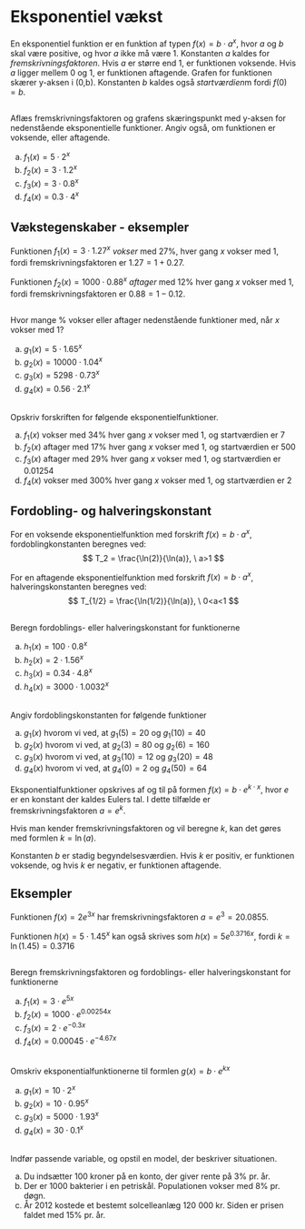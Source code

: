# Eksponentiel vækst
En eksponentiel funktion er en funktion af typen $f(x)=b \cdot a^x$, hvor $a$ og $b$ skal være positive, og hvor $a$ ikke må være 1.
Konstanten $a$ kaldes for *fremskrivningsfaktoren*. 
Hvis $a$ er større end 1, er funktionen voksende.
Hvis $a$ ligger mellem 0 og 1, er funktionen aftagende.
Grafen for funktionen skærer y-aksen i (0,b). 
Konstanten $b$ kaldes også *startværdien*m fordi $f(0)=b$.

##
Aflæs fremskrivningsfaktoren og grafens skæringspunkt med y-aksen for nedenstående eksponentielle funktioner. Angiv også, om funktionen er voksende, eller aftagende.

a. $f_1(x)= 5 \cdot 2^x$
b. $f_2(x)= 3 \cdot 1.2^x$
c. $f_3(x)= 3 \cdot 0.8^x$
d. $f_4(x)= 0.3 \cdot 4^x$

## Vækstegenskaber - eksempler
Funktionen $f_1(x)=3 \cdot 1.27^x$ *vokser* med 27%, hver gang $x$ vokser med 1, fordi fremskrivningsfaktoren er $1.27 = 1 + 0.27$.

Funktionen $f_2(x) = 1000 \cdot 0.88^x$ *aftager* med 12% hver gang $x$ vokser med 1, fordi fremskrivningsfaktoren er $0.88 = 1 - 0.12$.

##
Hvor mange % vokser eller aftager nedenstående funktioner med, når $x$ vokser med 1?

a. $g_1(x)= 5 \cdot 1.65^x$
b. $g_2(x)= 10 000 \cdot 1.04^x$
c. $g_3(x)= 5298 \cdot 0.73^x$
d. $g_4(x)= 0.56 \cdot 2.1^x$

##
Opskriv forskriften for følgende eksponentielfunktioner.

a. $f_1(x)$ vokser med 34% hver gang $x$ vokser med 1, og startværdien er 7
b. $f_2(x)$ aftager med 17% hver gang $x$ vokser med 1, og startværdien er 500
c. $f_3(x)$ aftager med 29% hver gang $x$ vokser med 1, og startværdien er 0.01254
d. $f_4(x)$ vokser med 300% hver gang $x$ vokser med 1, og startværdien er 2

## Fordobling- og halveringskonstant
For en voksende eksponentielfunktion med forskrift $f(x)=b \cdot a^x$, fordoblingkonstanten beregnes ved:
$$
T_2 = \frac{\ln(2)}{\ln(a)}, \ a>1
$$

For en aftagende eksponentielfunktion med forskrift $f(x)=b \cdot a^x$, halveringskonstanten beregnes ved:
$$
T_{1/2} = \frac{\ln(1/2)}{\ln(a)}, \ 0<a<1
$$

## 
Beregn fordoblings- eller halveringskonstant for funktionerne

a. $h_1(x)= 100 \cdot 0.8^x$
b. $h_2(x)= 2 \cdot 1.56^x$
c. $h_3(x)= 0.34 \cdot 4.8^x$
d. $h_4(x)= 3000 \cdot 1.0032^x$

##
Angiv fordoblingskonstanten for følgende funktioner

a. $g_1(x)$ hvorom vi ved, at $g_1(5)=20$ og $g_1(10)=40$
b. $g_2(x)$ hvorom vi ved, at $g_2(3)=80$ og $g_2(6)=160$
c. $g_3(x)$ hvorom vi ved, at $g_3(10)=12$ og $g_3(20)=48$
d. $g_4(x)$ hvorom vi ved, at $g_4(0)=2$ og $g_4(50)=64$

Eksponentialfunktioner opskrives af og til på formen $f(x)= b \cdot e^{k \cdot x}$, hvor $e$ er en konstant der kaldes Eulers tal.
I dette tilfælde er fremskrivningsfaktoren $a=e^k$.

Hvis man kender fremskrivningsfaktoren og vil beregne $k$, kan det gøres med formlen $k=\ln(a)$. 

Konstanten $b$ er stadig begyndelsesværdien. 
Hvis $k$ er positiv, er funktionen voksende, og hvis $k$ er negativ, er funktionen aftagende.

## Eksempler
Funktionen $f(x)=2 e^{3x}$ har fremskrivningsfaktoren $a=e^3 = 20.0855$.

Funktionen $h(x)=5 \cdot 1.45^x$ kan også skrives som $h(x) = 5e^{0.3716x}$, fordi $k=\ln(1.45) = 0.3716$

##
Beregn fremskrivningsfaktoren og fordoblings- eller halveringskonstant for funktionerne

a. $f_1(x)= 3 \cdot e^{5x}$
b. $f_2(x)= 1000 \cdot e^{0.00254x}$
c. $f_3(x)= 2 \cdot e^{-0.3x}$
d. $f_4(x)= 0.00045 \cdot e^{-4.67x}$

##
Omskriv eksponentialfunktionerne til formlen $g(x) = b \cdot e^{kx}$

a. $g_1(x)= 10 \cdot 2^x$
b. $g_2(x)= 10 \cdot 0.95^x$
c. $g_3(x)= 5000 \cdot 1.93^x$
d. $g_4(x)= 30 \cdot 0.1^x$

##
Indfør passende variable, og opstil en model, der beskriver situationen.

a. Du indsætter 100 kroner på en konto, der giver rente på 3% pr. år.
b. Der er 1000 bakterier i en petriskål. Populationen vokser med 8% pr. døgn.
c. År 2012 kostede et bestemt solcelleanlæg 120 000 kr. Siden er prisen faldet med 15% pr. år.